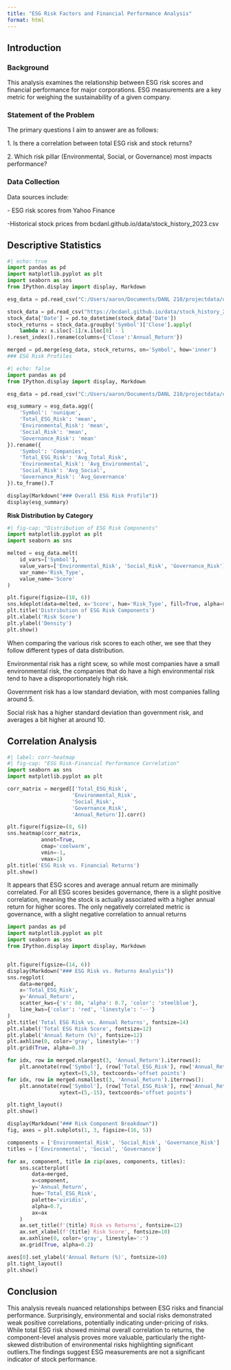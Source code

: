 ```yaml
---
title: "ESG Risk Factors and Financial Performance Analysis"
format: html
---
```


## Introduction

### Background

This analysis examines the relationship between ESG risk scores and financial performance for major corporations. ESG measurements are a key metric for weighing the sustainability of a given company. 

### Statement of the Problem

The primary questions I aim to answer are as follows:

1\. Is there a correlation between total ESG risk and stock returns?

2\. Which risk pillar (Environmental, Social, or Governance) most impacts performance?


### Data Collection

Data sources include:

\- ESG risk scores from Yahoo Finance

\-Historical stock prices from bcdanl.github.io/data/stock_history_2023.csv

## Descriptive Statistics

```python
#| echo: true
import pandas as pd
import matplotlib.pyplot as plt
import seaborn as sns
from IPython.display import display, Markdown

esg_data = pd.read_csv("C:/Users/aaron/Documents/DANL 210/projectdata/danl_210_ZALEN_AARON_ESG.csv")

stock_data = pd.read_csv("https://bcdanl.github.io/data/stock_history_2023.csv")
stock_data['Date'] = pd.to_datetime(stock_data['Date'])
stock_returns = stock_data.groupby('Symbol')['Close'].apply(
    lambda x: x.iloc[-1]/x.iloc[0] - 1
).reset_index().rename(columns={'Close':'Annual_Return'})

merged = pd.merge(esg_data, stock_returns, on='Symbol', how='inner')
### ESG Risk Profiles

#| echo: false
import pandas as pd
from IPython.display import display, Markdown

esg_data = pd.read_csv("C:/Users/aaron/Documents/DANL 210/projectdata/danl_210_ZALEN_AARON_ESG.csv")

esg_summary = esg_data.agg({
    'Symbol': 'nunique',
    'Total_ESG_Risk': 'mean',
    'Environmental_Risk': 'mean',
    'Social_Risk': 'mean',
    'Governance_Risk': 'mean'
}).rename({
    'Symbol': 'Companies',
    'Total_ESG_Risk': 'Avg_Total_Risk',
    'Environmental_Risk': 'Avg_Environmental',
    'Social_Risk': 'Avg_Social',
    'Governance_Risk': 'Avg_Governance'
}).to_frame().T

display(Markdown("### Overall ESG Risk Profile"))
display(esg_summary)
```

**Risk Distribution by Category**

```python
#| fig-cap: "Distribution of ESG Risk Components"
import matplotlib.pyplot as plt
import seaborn as sns

melted = esg_data.melt(
    id_vars=['Symbol'],
    value_vars=['Environmental_Risk', 'Social_Risk', 'Governance_Risk'],
    var_name='Risk_Type',
    value_name='Score'
)

plt.figure(figsize=(10, 6))
sns.kdeplot(data=melted, x='Score', hue='Risk_Type', fill=True, alpha=0.5)
plt.title('Distribution of ESG Risk Components')
plt.xlabel('Risk Score')
plt.ylabel('Density')
plt.show()
```

When comparing the various risk scores to each other, we see that they follow different types of data distribution.

Environmental risk has a right scew, so while most companies have a small environmental risk, the companies that do have a high environmental risk tend to have a disproportionately high risk.

Government risk has a low standard deviation, with most companies falling around 5.

Social risk has a higher standard deviation than government risk, and averages a bit higher at around 10.

## Correlation Analysis

```python
#| label: corr-heatmap
#| fig-cap: "ESG Risk-Financial Performance Correlation"
import seaborn as sns
import matplotlib.pyplot as plt

corr_matrix = merged[['Total_ESG_Risk', 
                     'Environmental_Risk', 
                     'Social_Risk', 
                     'Governance_Risk',
                     'Annual_Return']].corr()

plt.figure(figsize=(8, 6))
sns.heatmap(corr_matrix, 
           annot=True, 
           cmap='coolwarm',
           vmin=-1, 
           vmax=1)
plt.title('ESG Risk vs. Financial Returns')
plt.show()
```

It appears that ESG scores and average annual return are minimally correlated. For all ESG scores besides governance, there is a slight positive correlation, meaning the stock is actually associated with a higher annual return for higher scores. The only negatively correlated metric is governance, with a slight negative correlation to annual returns

```python

import pandas as pd
import matplotlib.pyplot as plt
import seaborn as sns
from IPython.display import display, Markdown


plt.figure(figsize=(14, 6))
display(Markdown("### ESG Risk vs. Returns Analysis"))
sns.regplot(
    data=merged,
    x='Total_ESG_Risk',
    y='Annual_Return',
    scatter_kws={'s': 80, 'alpha': 0.7, 'color': 'steelblue'},
    line_kws={'color': 'red', 'linestyle': '--'}
)
plt.title('Total ESG Risk vs. Annual Returns', fontsize=14)
plt.xlabel('Total ESG Risk Score', fontsize=12)
plt.ylabel('Annual Return (%)', fontsize=12)
plt.axhline(0, color='gray', linestyle=':')
plt.grid(True, alpha=0.3)

for idx, row in merged.nlargest(3, 'Annual_Return').iterrows():
    plt.annotate(row['Symbol'], (row['Total_ESG_Risk'], row['Annual_Return']),
                 xytext=(5,5), textcoords='offset points')
for idx, row in merged.nsmallest(3, 'Annual_Return').iterrows():
    plt.annotate(row['Symbol'], (row['Total_ESG_Risk'], row['Annual_Return']),
                 xytext=(5,-15), textcoords='offset points')

plt.tight_layout()
plt.show()

display(Markdown("### Risk Component Breakdown"))
fig, axes = plt.subplots(1, 3, figsize=(16, 5))

components = ['Environmental_Risk', 'Social_Risk', 'Governance_Risk']
titles = ['Environmental', 'Social', 'Governance']

for ax, component, title in zip(axes, components, titles):
    sns.scatterplot(
        data=merged,
        x=component,
        y='Annual_Return',
        hue='Total_ESG_Risk',
        palette='viridis',
        alpha=0.7,
        ax=ax
    )
    ax.set_title(f'{title} Risk vs Returns', fontsize=12)
    ax.set_xlabel(f'{title} Risk Score', fontsize=10)
    ax.axhline(0, color='gray', linestyle=':')
    ax.grid(True, alpha=0.2)

axes[0].set_ylabel('Annual Return (%)', fontsize=10)
plt.tight_layout()
plt.show()
```

## Conclusion

This analysis reveals nuanced relationships between ESG risks and financial performance. Surprisingly, environmental and social risks demonstrated weak positive correlations, potentially indicating under-pricing of risks. While total ESG risk showed minimal overall correlation to returns, the component-level analysis proves more valuable, particularly the right-skewed distribution of environmental risks highlighting significant outliers.The findings suggest ESG measurements are not a significant indicator of stock performance.   

